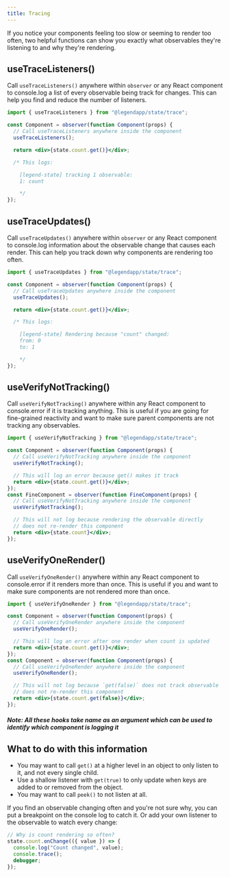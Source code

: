 ```yaml
---
title: Tracing
---
```


If you notice your components feeling too slow or seeming to render too often, two helpful functions can show you exactly what observables they're listening to and why they're rendering.

## useTraceListeners()

Call `useTraceListeners()` anywhere within `observer` or any React component to console.log a list of every observable being track for changes. This can help you find and reduce the number of listeners.

```jsx
import { useTraceListeners } from "@legendapp/state/trace";

const Component = observer(function Component(props) {
  // Call useTraceListeners anywhere inside the component
  useTraceListeners();

  return <div>{state.count.get()}</div>;

  /* This logs:

    [legend-state] tracking 1 observable:
    1: count

    */
});
```

## useTraceUpdates()

Call `useTraceUpdates()` anywhere within `observer` or any React component to console.log information about the observable change that causes each render. This can help you track down why components are rendering too often.

```jsx
import { useTraceUpdates } from "@legendapp/state/trace";

const Component = observer(function Component(props) {
  // Call useTraceUpdates anywhere inside the component
  useTraceUpdates();

  return <div>{state.count.get()}</div>;

  /* This logs:

    [legend-state] Rendering because "count" changed:
    from: 0
    to: 1

    */
});
```

## useVerifyNotTracking()

Call `useVerifyNotTracking()` anywhere within any React component to console.error if it is tracking anything. This is useful if you are going for fine-grained reactivity and want to make sure parent components are not tracking any observables.

```jsx
import { useVerifyNotTracking } from "@legendapp/state/trace";

const Component = observer(function Component(props) {
  // Call useVerifyNotTracking anywhere inside the component
  useVerifyNotTracking();

  // This will log an error because get() makes it track
  return <div>{state.count.get()}</div>;
});
const FineComponent = observer(function FineComponent(props) {
  // Call useVerifyNotTracking anywhere inside the component
  useVerifyNotTracking();

  // This will not log because rendering the observable directly
  // does not re-render this component
  return <div>{state.count}</div>;
});
```

## useVerifyOneRender()

Call `useVerifyOneRender()` anywhere within any React component to console.error if it renders more than once. This is useful if you and want to make sure components are not rendered more than once.

```jsx
import { useVerifyOneRender } from "@legendapp/state/trace";

const Component = observer(function Component(props) {
  // Call useVerifyOneRender anywhere inside the component
  useVerifyOneRender();

  // This will log an error after one render when count is updated
  return <div>{state.count.get()}</div>;
});
const Component = observer(function Component(props) {
  // Call useVerifyOneRender anywhere inside the component
  useVerifyOneRender();

  // This will not log because `get(false)` does not track observable
  // does not re-render this component
  return <div>{state.count.get(false)}</div>;
});
```

##### Note: All these hooks take name as an argument which can be used to identify which component is logging it

## What to do with this information

- You may want to call `get()` at a higher level in an object to only listen to it, and not every single child.
- Use a shallow listener with `get(true)` to only update when keys are added to or removed from the object.
- You may want to call `peek()` to not listen at all.

If you find an observable changing often and you're not sure why, you can put a breakpoint on the console log to catch it. Or add your own listener to the observable to watch every change:

```js
// Why is count rendering so often?
state.count.onChange(({ value }) => {
  console.log("Count changed", value);
  console.trace();
  debugger;
});
```
